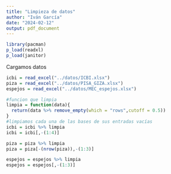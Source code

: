 ---
title: "Limpieza de datos"
author: "Iván García"
date: "2024-02-12"
output: pdf_document
---


```{r setup, include=FALSE}
library(pacman)
p_load(readxl)
p_load(janitor)
```

Cargamos datos
```{r}
icbi = read_excel("../datos/ICBI.xlsx")
piza = read_excel("../datos/PISA_GIZA.xlsx")
espejos = read_excel("../datos/MEC_espejos.xlsx")

#funcion que limpia
limpia = function(data){
  return(data %>% remove_empty(which = "rows",cutoff = 0.5))
}
#limpiamos cada una de las bases de sus entradas vacías
icbi = icbi %>% limpia
icbi = icbi[,-(1:4)]

piza = piza %>% limpia
piza = piza[-(nrow(piza)),-(1:3)]

espejos = espejos %>% limpia
espejos = espejos[,-(1:3)]
```


